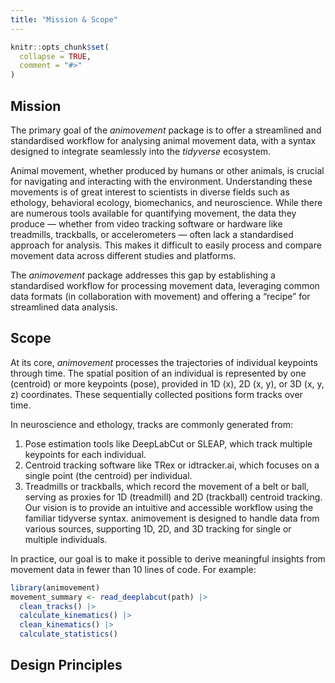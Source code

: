 ```yaml
---
title: "Mission & Scope"
---
```


```r
knitr::opts_chunk$set(
  collapse = TRUE,
  comment = "#>"
)
```

## Mission

The primary goal of the *animovement* package is to offer a streamlined and standardised workflow for analysing animal movement data, with a syntax designed to integrate seamlessly into the *tidyverse* ecosystem.

Animal movement, whether produced by humans or other animals, is crucial for navigating and interacting with the environment. Understanding these movements is of great interest to scientists in diverse fields such as ethology, behavioral ecology, biomechanics, and neuroscience. While there are numerous tools available for quantifying movement, the data they produce — whether from video tracking software or hardware like treadmills, trackballs, or accelerometers — often lack a standardised approach for analysis. This makes it difficult to easily process and compare movement data across different studies and platforms.

The *animovement* package addresses this gap by establishing a standardised workflow for processing movement data, leveraging common data formats (in collaboration with movement) and offering a "recipe" for streamlined data analysis.

## Scope

At its core, *animovement* processes the trajectories of individual keypoints through time. The spatial position of an individual is represented by one (centroid) or more keypoints (pose), provided in 1D (x), 2D (x, y), or 3D (x, y, z) coordinates. These sequentially collected positions form tracks over time.

In neuroscience and ethology, tracks are commonly generated from:

1. Pose estimation tools like DeepLabCut or SLEAP, which track multiple keypoints for each individual.
2. Centroid tracking software like TRex or idtracker.ai, which focuses on a single point (the centroid) per individual.
3. Treadmills or trackballs, which record the movement of a belt or ball, serving as proxies for 1D (treadmill) and 2D (trackball) centroid tracking.
Our vision is to provide an intuitive and accessible workflow using the familiar tidyverse syntax. animovement is designed to handle data from various sources, supporting 1D, 2D, and 3D tracking for single or multiple individuals.

In practice, our goal is to make it possible to derive meaningful insights from movement data in fewer than 10 lines of code. For example:

```r
library(animovement)
movement_summary <- read_deeplabcut(path) |>
  clean_tracks() |>
  calculate_kinematics() |>
  clean_kinematics() |>
  calculate_statistics()
```

## Design Principles
